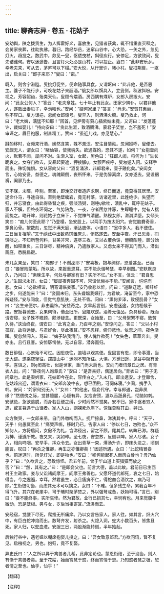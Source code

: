 ```yaml
---
---
---
```

title: 聊斋志异 · 卷五 · 花姑子
---

安幼舆，陕之拨贡生，为人挥霍好义，喜放生，见猎者获禽，辄不惜重直买释之。会舅家丧葬，往助执绋。暮归，路经华岳，迷窜山谷中，心大恐。一矢之外，忽见灯火，趋投之。数武中，欻见一叟，伛偻曳杖，斜径疾行。安停足，方欲致问，叟先诘谁何。安以迷途告，且言灯火处必是山村，将以投止。叟曰：“此非安乐乡。幸老夫来，可从去，茅庐可以下榻。”安大悦，从行里许，睹小村。叟扣荆扉，一妪出，启关曰：“郎子来耶？”叟曰：“诺。”

既入，则舍宇湫隘。叟挑灯促坐，便命随事具食。又谓妪曰：“此非他，是吾恩主。婆子不能行步，可唤花姑子来酾酒。”俄女郎以馔具入，立叟侧，秋波斜盼。安视之，芳容韶齿，殆类天仙。叟顾令煨酒。房西隅有煤炉，女郎入房拨火。安问：“此女公何人？”答云：“老夫章姓。七十年止有此女。田家少婢仆，以君非他人，遂敢出妻见子，幸勿哂也。”安问：“婿何家里？”答言：“尚未。”安赞其惠丽，称不容口。叟方谦挹，忽闻女郎惊号。叟奔入，则酒沸火腾。叟乃救止，诃曰：“老大婢，濡猛不知耶！”回首，见炉旁有蒭心插紫姑未竟，又诃曰：“发蓬蓬许，裁如婴儿！”持向安曰：“贪此生涯，致酒腾沸。蒙君子奖誉，岂不羞死！”安审谛之，眉目袍服，制甚精工。赞曰：“虽近儿戏，亦见慧心。”

斟酌移时，女频来行酒，嫣然含笑，殊不羞涩。安注目情动。忽闻妪呼，叟便去。安觑无人，谓女曰：“睹仙容，使我魂失。欲通媒妁，恐其不遂，如何？”女抱壶向火，默若不闻，屡问不对。生渐入室，女起，厉色曰：“狂郎人闼，将何为！”生长跪哀之。女夺门欲去，安暴起要遮，狎接臄。女颤声疾呼，叟匆遽入问。安释手而出，殊切愧惧。女从容向父曰：“酒复涌沸，非郎君来，壶子融化矣。”安闻女言，心始安妥，益德之。魂魄颠倒，丧所怀来。于是伪醉离席，女亦遂去。叟设裀褥，阖扉乃出。

安不寐，未曙，呼别。至家，即浼交好者造庐求聘，终日而返，竟莫得其居里。安遂命仆马，寻途自往。至则绝壁巉岩，竟无村落，访诸近里，此姓绝少。失望而归，并忘寝食。由此得昏瞀之疾，强啖汤粥，则唾欲吐，溃乱中，辄呼花姑子。家人不解，但终夜环伺之，气势阽危。一夜，守者困怠并寐，生矇瞳中，觉有人揣而抁之。略开眸，则花姑子立床下，不觉神气清醒。熟视女郎，潸潸涕堕。女倾头笑曰：“痴儿何至此耶？”乃登榻，坐安股上，以两手为按太阳穴。安觉脑麝奇香，穿鼻沁骨。按数刻，忽觉汗满天庭，渐达肢体。小语曰：“室中多人，我不便住。三日当复相望。”又于绣祛中出数蒸饼置床头，悄然遂去。安至中夜，汗已思食，扪饼啖之。不知所苞何料，甘美非常，遂尽三枚。又以衣覆余饼，懵腾酣睡，辰分始醒，如释重负。三日饼尽，精神倍爽，乃遣散家人。又虑女来不得其门而入，潜出斋庭，悉脱扃键。

未几女果至，笑曰：“痴郎子！不谢巫耶？”安喜极，抱与绸缪，恩爱甚至。已而曰：“妾冒险蒙垢，所以故，来报重恩耳。实不能永谐琴瑟，幸早别图。”安默默良久，乃问曰：“素昧生平，何处与卿家有旧？实所不忆。”女不言，但云：“君自思之。”生固求永好。女曰：“屡屡夜奔固不可，常谐伉俪亦不能。”安闻言，悒悒而悲。女曰：“必欲相谐，明宵请临妾家。”安乃收悲以忻，问曰：“道路辽远，卿纤纤之步，何遂能来？”曰：“妾固未归。东头聋媪我姨行，为君故，淹留至今，家中恐所疑怪。”安与同衾，但觉气息肌肤，无处不香。问曰：“熏何芗泽，致侵肌骨？”女曰：“妾生来便尔，非由熏饰。”安益奇之。女早起言别，安虑迷途，女约相候于路。安抵暮驰去，女果伺待，偕至旧所，叟媪欢逆。酒肴无佳品，杂具藜藿。既而请安寝，女子殊不瞻顾，颇涉疑念。更既深，女始至，曰：“父母絮絮不寝，致劳久待。”浃洽终夜，谓安曰：“此宵之会，乃百年之别。”安惊问之，答曰：“父以小村孤寂，故将远徙。与君好合，尽此夜耳。”安不忍释，俯仰悲怆。依恋之间，夜色渐曙。叟忽然闯入，骂曰：“婢子玷我清门，使人愧怍欲死！”女失色，草草奔出。叟亦出，且行且詈。安惊孱愕怯，无以自容，潜奔而归。

数日徘徊，心景殆不可过。因思夜往，逾墙以观其便。叟固言有恩，即令事泄，当无大谴。遂乘夜窜往，蹀躞山中：迷闷不知所往。大惧。方觅归途，见谷中隐有舍宇。喜诣之，则闳高壮，似是世家，重门尚未扃也。安向门者讯章氏之居。有青衣人出，问：“昏夜何人询章氏？”安曰：“是吾亲好，偶迷居向。”青衣曰：“男子无问章也。此是渠妗家，花姑即今在此，容传白之。”入未几，即出邀安。才登廊舍，花姑趋出迎，谓青衣曰：“安郎奔波中夜，想已困殆，可伺床寝。”少间，携手入帏。安问：“妗家何别无人？”女曰：“妗他出，留妾代守。幸与郎遇，岂非夙缘？”然偎傍之际，觉甚膻腥，心疑有异，女抱安颈，遽以舌舐鼻孔，彻脑如刺。安骇绝，急欲逃脱，而身若巨绠之缚，少时闷然不觉矣。安不归，家中逐者穷人迹，或言暮遇于山径者。家人入山，则裸死危崖下。惊怪莫察其由，舁归。

众方聚哭，一女郎来吊，自门外噭啕而入。抚尸捺鼻，涕洟其中，呼曰：“天乎，天乎！何愚冥至此！”痛哭声嘶，移时乃已。告家人曰：“停以七日，勿殓也。”众不知何人，方将启问，女傲不为礼，含涕径出，留之不顾。尾其后，转眸已渺。群疑为神，谨遵所教。夜又来，哭如昨。至七夜，安忽苏，反侧以呻。家人尽骇。女子入，相向呜咽。安举手，挥众令去。女出青草一束，燂汤升许，即床头进之，顷刻能言。叹曰：“再杀之惟卿，再生之亦惟卿矣！”因述所遇。女曰：“此蛇精冒妾也。前迷道时，所见灯光，即是物也。”安曰：“卿何能起死人而肉白骨也？毋乃仙乎？”曰：“久欲言之，恐致惊怪。君五年前，曾于华山道上买猎獐而放之否？”曰：“然，其有之。”曰：“是即妾父也。前言大德，盖以此故。君前日已生西村王主政家。妾与父讼诸阎摩王，阎摩王弗善也。父愿坏道代郎死，哀之七日，始得当。今之邂逅，幸耳。然君虽生，必且痿痹不仁，得蛇血合酒饮之，病乃可除。”生衔恨切齿，而虑其无术可以擒之。女曰：“不难。但多残生命，累我百年不得飞升。其穴在老崖中，可于晡时聚茅焚之，外以强弩戒备，妖物可得。”言已，别曰：“妾不能终事，实所哀惨。然为君故，业行已损其七，幸悯宥也。月来觉腹中微动，恐是孽根。男与女，岁后当相寄耳。”流涕而去。

安经宿，觉腰下尽死，爬搔无所痛痒。乃以女言告家人。家人往，如其言，炽火穴中，有巨白蛇冲焰而出。数弩齐发，射杀之。火熄入洞，蛇大小数百头，皆焦且死。家人归，以蛇血进。安服三日，两股渐能转侧，半年始起。

后独行谷中，遇老媪以绷席抱婴儿授之，曰：“吾女致意郎君。”方欲问讯，瞥不复见。启襁视之，男也。抱归，竟不复娶。

异史氏曰：“人之所以异于禽兽者几希，此非定论也。蒙恩衔结，至于没齿，则人有惭于禽兽者矣。至于花姑，始而寄慧于憨，终而寄情于恝。乃知憨者慧之极，恝者情之至也。仙乎，仙乎！”

【翻译】

【注释】

